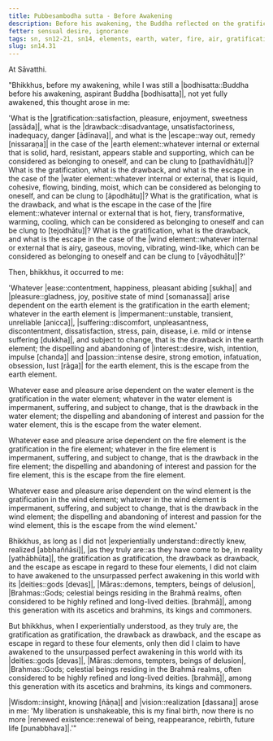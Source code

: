 ```yaml
---
title: Pubbesambodha sutta - Before Awakening
description: Before his awakening, the Buddha reflected on the gratification, drawback, and escape in regard to the four elements of earth, water, fire, and air.
fetter: sensual desire, ignorance
tags: sn, sn12-21, sn14, elements, earth, water, fire, air, gratification, drawback, escape, investigation, practice, experience, wisdom, insight, realization, liberation
slug: sn14.31
---
```


At Sāvatthi.

"Bhikkhus, before my awakening, while I was still a |bodhisatta::Buddha before his awakening, aspirant Buddha [bodhisatta]|, not yet fully awakened, this thought arose in me: 

'What is the |gratification::satisfaction, pleasure, enjoyment, sweetness [assāda]|, what is the |drawback::disadvantage, unsatisfactoriness, inadequacy, danger [ādīnava]|, and what is the |escape::way out, remedy [nissaraṇa]| in the case of the |earth element::whatever internal or external that is solid, hard, resistant, appears stable and supporting, which can be considered as belonging to oneself, and can be clung to [pathavīdhātu]|?
What is the gratification, what is the drawback, and what is the escape in the case of the |water element::whatever internal or external, that is liquid, cohesive, flowing, binding, moist, which can be considered as belonging to oneself, and can be clung to [āpodhātu]|?
What is the gratification, what is the drawback, and what is the escape in the case of the |fire element::whatever internal or external that is hot, fiery, transformative, warming, cooling, which can be considered as belonging to oneself and can be clung to [tejodhātu]|?
What is the gratification, what is the drawback, and what is the escape in the case of the |wind element::whatever internal or external that is airy, gaseous, moving, vibrating, wind-like, which can be considered as belonging to oneself and can be clung to [vāyodhātu]|?'

Then, bhikkhus, it occurred to me:

'Whatever |ease::contentment, happiness, pleasant abiding [sukha]| and |pleasure::gladness, joy, positive state of mind [somanassa]| arise dependent on the earth element is the gratification in the earth element; whatever in the earth element is |impermanent::unstable, transient, unreliable [anicca]|, |suffering::discomfort, unpleasantness, discontentment, dissatisfaction, stress, pain, disease, i.e. mild or intense suffering [dukkha]|, and subject to change, that is the drawback in the earth element; the dispelling and abandoning of |interest::desire, wish, intention, impulse [chanda]| and |passion::intense desire, strong emotion, infatuation, obsession, lust [rāga]| for the earth element, this is the escape from the earth element.

Whatever ease and pleasure arise dependent on the water element is the gratification in the water element; whatever in the water element is impermanent, suffering, and subject to change, that is the drawback in the water element; the dispelling and abandoning of interest and passion for the water element, this is the escape from the water element.

Whatever ease and pleasure arise dependent on the fire element is the gratification in the fire element; whatever in the fire element is impermanent, suffering, and subject to change, that is the drawback in the fire element; the dispelling and abandoning of interest and passion for the fire element, this is the escape from the fire element.

Whatever ease and pleasure arise dependent on the wind element is the gratification in the wind element; whatever in the wind element is impermanent, suffering, and subject to change, that is the drawback in the wind element; the dispelling and abandoning of interest and passion for the wind element, this is the escape from the wind element.'

Bhikkhus, as long as I did not |experientially understand::directly knew, realized [abbhaññāsi]|, |as they truly are::as they have come to be, in reality [yathābhūta]|, the gratification as gratification, the drawback as drawback, and the escape as escape in regard to these four elements, I did not claim to have awakened to the unsurpassed perfect awakening in this world with its |deities::gods [devas]|, |Māras::demons, tempters, beings of delusion|, |Brahmas::Gods; celestial beings residing in the Brahmā realms, often considered to be highly refined and long-lived deities. [brahmā]|, among this generation with its ascetics and brahmins, its kings and commoners.

But bhikkhus, when I experientially understood, as they truly are, the gratification as gratification, the drawback as drawback, and the escape as escape in regard to these four elements, only then did I claim to have awakened to the unsurpassed perfect awakening in this world with its |deities::gods [devas]|, |Māras::demons, tempters, beings of delusion|, |Brahmas::Gods; celestial beings residing in the Brahmā realms, often considered to be highly refined and long-lived deities. [brahmā]|, among this generation with its ascetics and brahmins, its kings and commoners.

|Wisdom::insight, knowing [ñāṇa]| and |vision::realization [dassana]| arose in me: 'My liberation is unshakeable, this is my final birth, now there is no more |renewed existence::renewal of being, reappearance, rebirth, future life [punabbhava]|.'"